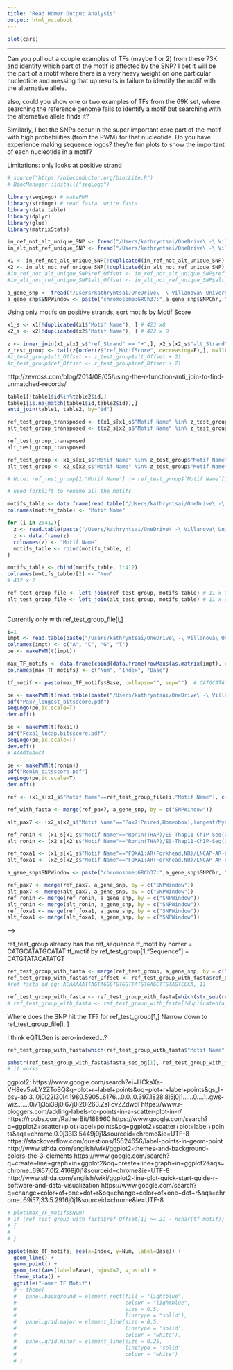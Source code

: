 ```yaml
---
title: "Read Homer Output Analysis"
output: html_notebook
---
```


<!-- This is an [R Markdown](http://rmarkdown.rstudio.com) Notebook. When you execute code within the notebook, the results appear beneath the code.  -->

<!-- Try executing this chunk by clicking the *Run* button within the chunk or by placing your cursor inside it and pressing *Cmd+Shift+Enter*.  -->

```r
plot(cars)
```

<!-- Add a new chunk by clicking the *Insert Chunk* button on the toolbar or by pressing *Cmd+Option+I*. -->

<!-- When you save the notebook, an HTML file containing the code and output will be saved alongside it (click the *Preview* button or press *Cmd+Shift+K* to preview the HTML file).  -->

<!-- The preview shows you a rendered HTML copy of the contents of the editor. Consequently, unlike *Knit*, *Preview* does not run any R code chunks. Instead, the output of the chunk when it was last run in the editor is displayed. -->

---

Can you pull out a couple examples of TFs (maybe 1 or 2) from these 73K and identify which part of the motif is affected by the SNP? I bet it will be the part of a motif where there is a very heavy weight on one particular nucleotide and messing that up results in failure to identify the motif with the alternative allele. 

also, could you show one or two examples of TFs from the 69K set, where searching the reference genome fails to identify a motif but searching with the alternative allele finds it? 

Similarly, I bet the SNPs occur in the super important core part of the motif with high probabilities (from the PWM) for that nucleotide. Do you have experience making sequence logos? they’re fun plots to show the important of each nucleotide in a motif?

Limitations: only looks at positive strand

```r
# source("https://bioconductor.org/biocLite.R")
# BiocManager::install("seqLogo")

library(seqLogo) # makePWM
library(stringr) # read.fasta, write.fasta
library(data.table)
library(dplyr)
library(glue)
library(matrixStats)
```

```r

in_ref_not_alt_unique_SNP <- fread("/Users/kathryntsai/OneDrive\ -\ Villanova\ University/College/2018-2019/Summer\ 2019/TFs_eQTLs_Research/RProjects/Project2/q2_3_output/in_ref_not_alt_unique_SNP.txt") # 264905 x 8
in_alt_not_ref_unique_SNP <- fread("/Users/kathryntsai/OneDrive\ -\ Villanova\ University/College/2018-2019/Summer\ 2019/TFs_eQTLs_Research/RProjects/Project2/q2_3_output/in_alt_not_ref_unique_SNP.txt") # 269853 x 8

x1 <- in_ref_not_alt_unique_SNP[!duplicated(in_ref_not_alt_unique_SNP),] # 70550 x 8
x2 <- in_alt_not_ref_unique_SNP[!duplicated(in_alt_not_ref_unique_SNP),] # 72078 x 8
#in_ref_not_alt_unique_SNP$ref_Offset <- in_ref_not_alt_unique_SNP$ref_Offset + 21
#in_alt_not_ref_unique_SNP$alt_Offset <- in_alt_not_ref_unique_SNP$alt_Offset + 21

a_gene_snp <- fread("/Users/kathryntsai/OneDrive\ -\ Villanova\ University/College/2018-2019/Summer\ 2019/TFs_eQTLs_Research/RProjects/Project2/q2_3_output/a_gene_snp.txt") # 925540 x 14
a_gene_snp$SNPWindow <- paste("chromosome:GRCh37:",a_gene_snp$SNPChr, ":", a_gene_snp$SNPWindowStart, ":", a_gene_snp$SNPWindowEnd,":1", sep="") # 925540 x 15

```

Using only motifs on positive strands, sort motifs by Motif Score
```r

x1_s <- x1[!duplicated(x1$"Motif Name"), ] # 423 x8
x2_s <- x2[!duplicated(x2$"Motif Name"), ] # 422 x 8

z <- inner_join(x1_s[x1_s$"ref_Strand" == "+",], x2_s[x2_s$"alt_Strand" == "+",], by="Motif Name") # 925540 x 9
z_test_group <- tail(z[order(z$"ref_MotifScore", decreasing=F),], n=11L) # 11 x 15
#z_test_group$alt_Offset <- z_test_group$alt_Offset + 21
#z_test_group$ref_Offset <- z_test_group$ref_Offset + 21

```

http://zevross.com/blog/2014/08/05/using-the-r-function-anti_join-to-find-unmatched-records/
```r
table1[!table1$id%in%table2$id,]
table1[is.na(match(table1$id,table2$id)),]
anti_join(table1, table2, by="id")
```

```r

ref_test_group_transposed <- t(x1_s[x1_s$"Motif Name" %in% z_test_group$"Motif Name",c("SNPWindow", "ref_Offset", "Motif Name", "Sequence")])
alt_test_group_transposed <- t(x2_s[x2_s$"Motif Name" %in% z_test_group$"Motif Name",c("SNPWindow", "alt_Offset", "Motif Name", "Sequence")])

ref_test_group_transposed
alt_test_group_transposed
```

```r
ref_test_group <- x1_s[x1_s$"Motif Name" %in% z_test_group$"Motif Name"] # 11 x 8 
alt_test_group <- x2_s[x2_s$"Motif Name" %in% z_test_group$"Motif Name"] # 11 x 8

# Note: ref_test_group[1,"Motif Name"] != ref_test_group$`Motif Name`[1]
```

```r

# used forklift to rename all the motifs

motifs_table <- data.frame(read.table("/Users/kathryntsai/OneDrive\ -\ Villanova\ University/College/2018-2019/Summer\ 2019/TFs_eQTLs_Research/RProjects/Project2/q2_3_investigation/motifs/motif1.motif", sep="\t", header=F,nrow=1)[,2])
colnames(motifs_table) <- "Motif Name"

for (i in 2:412){
  z <- read.table(paste("/Users/kathryntsai/OneDrive\ -\ Villanova\ University/College/2018-2019/Summer\ 2019/TFs_eQTLs_Research/RProjects/Project2/q2_3_investigation/motifs/motif", i, ".motif", sep=""), sep="\t", header=F,nrow=1)[,2]
  z <- data.frame(z)
  colnames(z) <- "Motif Name"
  motifs_table <- rbind(motifs_table, z)
}

motifs_table <- cbind(motifs_table, 1:412)
colnames(motifs_table)[2] <- "Num"
# 412 x 2

```

```r
 
ref_test_group_file <- left_join(ref_test_group, motifs_table) # 11 x 9
alt_test_group_file <- left_join(alt_test_group, motifs_table) # 11 x 9
     
```

Currently only with ref_test_group_file[i,]

```r

i=1
impt <- read.table(paste("/Users/kathryntsai/OneDrive\ -\ Villanova\ University/College/2018-2019/Summer\ 2019/TFs_eQTLs_Research/RProjects/Project2/q2_3_investigation/motifs/motif", ref_test_group_file[i,"Num"], ".motif", sep=""), sep="\t", skip=1, header=F, stringsAsFactors=FALSE)
colnames(impt) <- c("A", "C", "G", "T")
pe <- makePWM(t(impt))

max_TF_motifs <- data.frame(cbind(data.frame(rowMaxs(as.matrix(impt), cols=T)), 1:nrow(impt), colnames(impt)[apply(impt,1,which.max)]))
colnames(max_TF_motifs) <- c("Num", "Index", "Base")

tf_motif <- paste(max_TF_motifs$Base, collapse="", sep="")  # CATGCATATGCATAT
```

```r

pe <- makePWM(t(read.table(paste("/Users/kathryntsai/OneDrive\ -\ Villanova\ University/College/2018-2019/Summer\ 2019/TFs_eQTLs_Research/RProjects/Project2/q2_3_investigation/motifs/motif", ref_test_group_file[i,"Num"], ".motif", sep=""), sep="\t", skip=1, header=F, stringsAsFactors=FALSE)))
pdf("Pax7_longest_bitsscore.pdf")
seqLogo(pe,ic.scale=T)
dev.off()

pe <- makePWM(t(foxa1))
pdf("Foxa1_lncap.bitsscore.pdf")
seqLogo(pe,ic.scale=T)
dev.off()
# AAAGTAAACA

pe <- makePWM(t(ronin))
pdf("Ronin_bitsscore.pdf")
seqLogo(pe,ic.scale=T)
dev.off()

```

```r

ref <- (x1_s[x1_s$"Motif Name"==ref_test_group_file[i,"Motif Name"], c("SNPWindow", "ref_Offset", "Motif Name", "ref_Strand", "Sequence")])

```

```r

ref_with_fasta <- merge(ref_pax7, a_gene_snp, by = c("SNPWindow"))

alt_pax7 <- (x2_s[x2_s$"Motif Name"=="Pax7(Paired,Homeobox),longest/Myoblast-Pax7-ChIP-Seq(GSE25064)/Homer", c("SNPWindow", "alt_Offset", "Motif Name", "alt_Strand", "Sequence")])

ref_ronin <- (x1_s[x1_s$"Motif Name"=="Ronin(THAP)/ES-Thap11-ChIP-Seq(GSE51522)/Homer", c("SNPWindow", "ref_Offset", "Motif Name", "ref_Strand", "Sequence")])
alt_ronin <- (x2_s[x2_s$"Motif Name"=="Ronin(THAP)/ES-Thap11-ChIP-Seq(GSE51522)/Homer", c("SNPWindow", "alt_Offset", "Motif Name", "alt_Strand", "Sequence")])

ref_foxa1 <- (x1_s[x1_s$"Motif Name"=="FOXA1:AR(Forkhead,NR)/LNCAP-AR-ChIP-Seq(GSE27824)/Homer", c("SNPWindow", "ref_Offset", "Motif Name", "ref_Strand", "Sequence")])
alt_foxa1 <- (x2_s[x2_s$"Motif Name"=="FOXA1:AR(Forkhead,NR)/LNCAP-AR-ChIP-Seq(GSE27824)/Homer", c("SNPWindow", "alt_Offset", "Motif Name", "alt_Strand", "Sequence")])

a_gene_snp$SNPWindow <- paste("chromosome:GRCh37:",a_gene_snp$SNPChr, ":", a_gene_snp$SNPWindowStart, ":", a_gene_snp$SNPWindowEnd,":1", sep="")

ref_pax7 <- merge(ref_pax7, a_gene_snp, by = c("SNPWindow"))
alt_pax7 <- merge(alt_pax7, a_gene_snp, by = c("SNPWindow"))
ref_ronin <- merge(ref_ronin, a_gene_snp, by = c("SNPWindow"))
alt_ronin <- merge(alt_ronin, a_gene_snp, by = c("SNPWindow"))
ref_foxa1 <- merge(ref_foxa1, a_gene_snp, by = c("SNPWindow"))
alt_foxa1 <- merge(alt_foxa1, a_gene_snp, by = c("SNPWindow"))
```


<!-- pax7_motif: xTAATTAxxTAATTAxxxxx -->
<!-- ref_sequence: AAAATTTTCAAATTGTAAAA, offset=-5 -->
<!-- ref_pax7_fasta_seq_mod: TATAAAGTTTCTTCTAAAAATTTTCAAATTGTAAAATGTACA -->

<!-- alt_sequence: AAAATTAAAAAATTAAAATA, offset=-5 -->
<!-- alt_pax7_fasta_seq_mod: TATAAAGTTTCTTCTAAAAGTTTTCAAATTGTAAAATGTACA <!--ACTCCATTTCAAAAACAAAATTAAAAAATTAAAATAAAAAAG--> -->

<!-- ronin_motif: GACTACAACTCCCAGAAGGC -->
<!-- ref_sequence: GACTCCAGCTCCCGGCAGGC, offset=-21 -->
<!-- ref_ronin_fasta_seq_mod: GACTCCAGCTCCCGGCAGGCCTCGCGCGGCCCGGGGCCAGCG -->

<!-- alt_sequence: GACTACGAGTCCCACAATAA, offset=-8 -->
<!-- alt_ronin_fasta_seq_mod: GACTCCAGCTCCCGGCAGGTCTCGCGCGGCCCGGGGCCAGCG -->

<!-- foxa1_motif: AAAGTAAACA -->
<!-- ref_sequence: AAAAAACAAAACAAAACAAA, offset=-21 -->
<!-- ref_foxa1_fasta_seq_mod: AAAAAACAAAACAAAACAAAACAAAACAAAACAAAAAACTAA -->

<!-- alt_sequence: GGCAAACTTATAAGTACACA, offset=-8 -->
<!-- alt_foxa1_fasta_seq_mod: AAAAAACAAAACAAAACAACACAAAACAAAACAAAAAACTAA -->

ref_test_group already has the ref_sequence
tf_motif by homer                        =   CATGCATATGCATAT
tf_motif by ref_test_group[1,"Sequence"] =   CATGTATACATATGT

```r

ref_test_group_with_fasta <- merge(ref_test_group, a_gene_snp, by = c("SNPWindow", "SNP")) # also by 'SNP'
ref_test_group_with_fasta$ref_Offset <- ref_test_group_with_fasta$ref_Offset+21
#ref fasta id og: ACAAAAATTAGTAGGGTGTGGTTATGTGAGCTTGTAGTCCCA, 11

ref_test_group_with_fasta <- ref_test_group_with_fasta[which(str_sub(ref_test_group_with_fasta$fasta_seq_og, 21, 21) == ref_test_group_with_fasta$OtherAllele), ] # 37x20
# ref_test_group_with_fasta <- ref_test_group_with_fasta[!duplicated(a_gene_snp_new$SNP),] # 269,450 x 14 non duplicated

```

Where does the SNP hit the TF? for ref_test_group[1,]
Narrow down to ref_test_group_file[i, ]

I think eQTLGen is zero-indexed...?

```r

ref_test_group_with_fasta[which(ref_test_group_with_fasta$"Motif Name" == ref_test_group_file[i,"Motif Name"]),]

substr(ref_test_group_with_fasta$fasta_seq_og[1], ref_test_group_with_fasta$ref_Offset[1]+1, ref_test_group_with_fasta$ref_Offset[1]+1)
# it works

```

ggplot2:
https://www.google.com/search?ei=HCkaXa-VH8ev5wLY2ZToBQ&q=plot+r+label+points&oq=plot+r+label+points&gs_l=psy-ab.3..0j0i22i30l4.1980.5905..6176...0.0..0.397.1828.8j5j0j1......0....1..gws-wiz.......0i71j35i39j0i67j0i20i263.ZsFovZZdwdI
https://www.r-bloggers.com/adding-labels-to-points-in-a-scatter-plot-in-r/
https://rpubs.com/RatherBit/188960
https://www.google.com/search?q=ggplot2+scatter+plot+label+points&oq=ggplot2+scatter+plot+label+points&aqs=chrome.0.0j33l3.5449j0j1&sourceid=chrome&ie=UTF-8
https://stackoverflow.com/questions/15624656/label-points-in-geom-point
http://www.sthda.com/english/wiki/ggplot2-themes-and-background-colors-the-3-elements
https://www.google.com/search?q=create+line+graph+in+ggplot2&oq=create+line+graph+in+ggplot2&aqs=chrome..69i57j0l2.4168j0j1&sourceid=chrome&ie=UTF-8
http://www.sthda.com/english/wiki/ggplot2-line-plot-quick-start-guide-r-software-and-data-visualization
https://www.google.com/search?q=change+color+of+one+dot+r&oq=change+color+of+one+dot+r&aqs=chrome..69i57j33l5.2916j0j1&sourceid=chrome&ie=UTF-8


```r

# plot(max_TF_motifs$Num)
# if (ref_test_group_with_fasta$ref_Offset[1] >= 21 - nchar(tf_motif))
# {
#   
# }

ggplot(max_TF_motifs, aes(x=Index, y=Num, label=Base)) + 
  geom_line() + 
  geom_point() +
  geom_text(aes(label=Base), hjust=2, vjust=1) + 
  theme_stata() +
  ggtitle("Homer TF Motif")
  # + theme(
  #   panel.background = element_rect(fill = "lightblue",
  #                                   colour = "lightblue",
  #                                   size = 0.5, 
  #                                   linetype = "solid"),
  #   panel.grid.major = element_line(size = 0.5, 
  #                                   linetype = 'solid',
  #                                   colour = "white"), 
  #   panel.grid.minor = element_line(size = 0.25, 
  #                                   linetype = 'solid',
  #                                   colour = "white")
  # )
```

